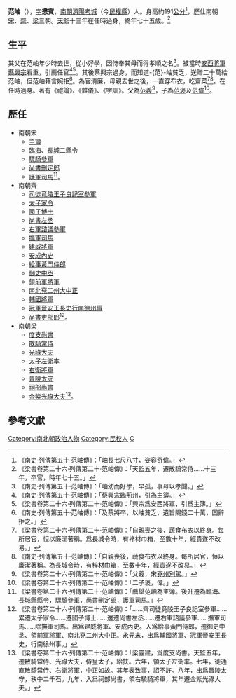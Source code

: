 '''范岫'''（{{bd|440年||514年|catIdx=F}}），[[表字|字]]'''懋賓'''，[[南朝|南朝]][[濟陽|濟陽]][[考城|考城]]（今[[民權縣|民權縣]]）人。身高約191[[公分|公分]]<ref>《南史‧列傳第五十‧范岫傳》：「岫長七尺八寸，姿容奇偉。」</ref>，歷仕南朝[[南朝宋|宋]]、[[南朝齊|齊]]、[[南朝梁|梁]]三朝。[[天監|天監]]十三年在任時過身，終年七十五歲。<ref>《梁書卷第二十六‧列傳第二十‧范岫傳》：「天監五年，遷散騎常侍......十三年，卒官，時年七十五。」</ref>

==生平==
其父在范岫年少時去世，從小好學，因侍奉其母而得孝順之名<ref>《南史‧列傳第五十‧范岫傳》：「岫幼而好學，早孤，事母以孝聞。」</ref>。被當時[[安西|安西]][[將軍|將軍]][[蔡興宗|蔡興宗]]看重，引薦任官<ref>《南史‧列傳第五十‧范岫傳》：「蔡興宗臨荊州，引為主簿。」</ref><ref>《梁書卷第二十六‧列傳第二十‧范岫傳》：「興宗爲安西將軍，引爲主簿。」</ref>。其後蔡興宗過身，而知道-{范}-岫貧乏，送贈二十萬給范岫，但范岫藉言婉拒<ref>《南史‧列傳第五十‧范岫傳》：「及蔡將卒，以岫貧乏，遺旨賜錢二十萬，固辭拒之。」</ref>。為官清廉，母親去世之後，一直穿布衣，吃齋菜<ref>《梁書卷第二十六‧列傳第二十‧范岫傳》：「自親喪之後，蔬食布衣以終身。每所居官，恒以廉潔著稱。爲長城令時，有梓材巾箱，至數十年，經貴遂不改易。」</ref><ref>《南史‧列傳第五十‧范岫傳》：「自親喪後，蔬食布衣以終身。每所居官，恒以廉潔著稱。為長城令時，有梓材巾箱，至數十年，經貴遂不改易。」</ref>。在任時過身。著有《禮論》、《雜儀》、《字訓》。父為[[范羲|范羲]]<ref>《梁書卷第二十六‧列傳第二十‧范岫傳》：「父羲，宋[[兗州|兗州]][[別駕|別駕]]。」</ref>，子為[[范褒|范褒]]及[[范偉_(南朝)|范偉]]<ref>《梁書卷第二十六‧列傳第二十‧范岫傳》：「二子褒，偉。」</ref>。

==歷任==
*南朝宋
**[[主簿|主簿]]
**[[臨海縣|臨海]]、[[長城縣|長城]]二縣令
**[[驃騎參軍|驃騎參軍]]
**[[尚書刪定郎|尚書刪定郎]]
**[[護軍司馬|護軍司馬]]<ref>《梁書卷第二十六‧列傳第二十‧范岫傳》：「薦舉范岫為主簿。後升遷為臨海、長城縣縣令，驃騎參軍，尚書刪定郎，護軍司馬。」</ref>。
*南朝齊
**[[司徒竟陵王子良記室參軍|司徒竟陵王子良記室參軍]]
**[[太子家令|太子家令]]
**[[國子博士|國子博士]]
**[[尚書左丞|尚書左丞]]
**[[右軍諮議參軍|右軍諮議參軍]]
**[[撫軍司馬|撫軍司馬]]
**[[建威將軍|建威將軍]]
**[[安成|安成]][[內史|內史]]
**[[給事黃門侍郎|給事黃門侍郎]]
**[[御史中丞|御史中丞]]
**[[領前軍將軍|領前軍將軍]]
**[[兗州_(古代)|南北兗二州]][[大中正|大中正]]
**[[輔國將軍|輔國將軍]]
**[[冠軍晉安王長史行南徐州事|冠軍晉安王長史行南徐州事]]
**[[尚書|尚書]][[吏部郎|吏部郎]]<ref>《梁書卷第二十六‧列傳第二十‧范岫傳》：「......齊司徒竟陵王子良記室參軍......累遷太子家令......遷國子博士......還遷尚書左丞......遷右軍諮議參軍......撫軍司馬......除撫軍司馬。出爲建威將軍、安成內史。入爲給事黃門侍郎，遷御史中丞、領前軍將軍、南北兗二州大中正。永元末，出爲輔國將軍、冠軍晉安王長史，行南徐州事。」</ref>。
*南朝梁
**[[度支|度支]][[尚書|尚書]]
**[[散騎常侍|散騎常侍]]
**[[光祿大夫|光祿大夫]]
**[[太子左衛率|太子左衛率]]
**[[右衛將軍|右衛將軍]]
**[[晉陵|晉陵]][[太守|太守]]
**[[祠部|祠部]][[尚書|尚書]]
**[[金紫光祿大夫|金紫光祿大夫]]<ref>《梁書卷第二十六‧列傳第二十‧范岫傳》：「梁臺建，爲度支尚書。天監五年，遷散騎常侍、光祿大夫，侍皇太子，給扶。六年，領太子左衛率。七年，徙通直散騎常侍、右衛將軍，中正如故。其年表致事，詔不許。八年，出爲晉陵太守，秩中二千石。九年，入爲祠部尚書，領右驍騎將軍，其年遷金紫光祿大夫。」</ref>。

==參考文獻==
{{wikisource|梁書/卷26}}
{{wikisource|南史/卷60}}
{{Reflist}}

{{DEFAULTSORT:Fan范}}
[[Category:南北朝政治人物|Category:南北朝政治人物]]
[[Category:民权人|Category:民权人]]
[[Category:范姓|C]]